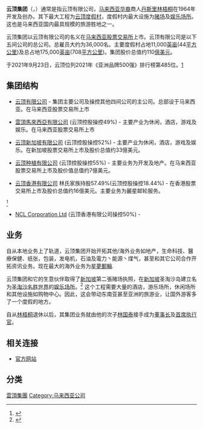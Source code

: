 {{Refimprove|time=2018-02-01T06:18:22+00:00}}
{{Infobox_Company |
  company_name   = 云顶集团|
  company_logo   = Genting Logo .svg|
  company_type   = [[上市公司|公开公司]] ([[马来西亚股票交易所|马来西亚股票交易所]]:GENTING)|
  company_slogan = "Growth from Strength to Strength" |
  foundation     = 开发于1965年, 发展于1968年 |
  location       = {{MYS}}[[吉隆坡|吉隆坡]]|
  founder       = [[林梧桐|林梧桐]] |
  chairman     = [[林国泰|林国泰]] |
  CEO            = [[林国泰|林国泰]] |
  num_employees  = 大约58 000人 |
  parent         = [[建发实业私人有限公司|建发实业私人有限公司]]|
  products       = [[度假村|度假村]], [[赌场|赌场]]|
  industry       = [[旅游|旅游]]丶多元化|
  revenue        = 54.5億[[令吉|令吉]] (2005)|
  trade_as       = {{myx|3182}}|
  homepage       = [http://www.genting.com/ Genting Berhad]
}}
'''云顶集团'''（{{lang-en|Genting Group}}，{{myx|3182}}）通常是指云顶有限公司，[[马来西亚|马来西亚]][[华裔|华裔]]商人[[丹斯里|丹斯里]][[林梧桐|林梧桐]]在1964年开发及创办。其下最大工程为[[云顶高原|云顶度假村]]，度假村内最大设施为[[赌场|赌场]]及[[主题公园|娱乐场所]]。这也是马来西亚国内最具规模的旅游胜地之一。 

云顶集团以云顶有限公司的名义在[[马来西亚股票交易所|马来西亚股票交易所]]上市。云顶有限公司是以下五间公司的总公司。总雇员大约为36,000名。主要度假村占地11,000[[英亩|英亩]](44[[平方公里|平方公里]])及总占地175,000[[英亩|英亩]](708[[平方公里|平方公里]])。集团股价总值约110[[億|億]][[美元|美元]]。

于2021年9月23日，云顶位列2021年《亚洲品牌500强》排行榜第485位。[https://brand.icxo.com/summit/2021asia500/#award]

==集团结构==
* [[云顶有限公司|云顶有限公司]] - 集团主要公司及操控其他四间公司的主公司。总部设于马来西亚。在马来西亚股票交易所上市

* [[雲頂馬來西亞有限公司|雲頂馬來西亞有限公司]] (云顶控股操控49%) - 主要产业为休闲，酒店，游戏及娱乐。在马来西亚股票交易所上市

* [[云顶新加坡有限公司|云顶新加坡有限公司]] (云顶控股操控52%) - 主要产业为休闲，酒店，游戏及娱乐。在新加坡股票交易所上市及股价总值约33億美元。

* [[云顶种植有限公司|云顶种植有限公司]] (云顶控股操控55%) - 主要业务为开发及地产。在马来西亚股票交易所上市及股价值总值约7億美元。

* [[云顶香港有限公司|云顶香港有限公司]] 林氏家族持股57.49%(云顶控股操控18.44%) - 在香港股票交易所上市及股价总值约16億美元。主要业务为麗星邮轮服务。

<ref>{{Cite web |url=https://www.genting.com/leisure-hospitality/ |title=云頂官網 |access-date=2021-12-06 |archive-date=2022-02-16 |archive-url=https://web.archive.org/web/20220216074308/https://www.genting.com/leisure-hospitality/ |dead-url=no }}</ref>

* [[NCL_Corporation_Ltd|NCL Corporation Ltd]] (云顶香港有限公司操控50%) -

==业务==
自从本地业务上了轨道，云顶集团开始开拓其他/海外业务如地产，生命科技、醫療保健、纸张，包装，发电机，石油及電力丶能源丶煤气，甚至和其它公司合作开拓资讯业务。现在最大的海外业务为[[星夢郵輪|星夢郵輪]].


云顶集团和它的生意伙伴取得了[[新加坡|新加坡]]第二張赌场执照，在[[新加坡|新加坡]]圣淘沙岛建立名为[[圣淘沙名胜世界|圣淘沙名胜世界]]的[[主题公园|娱乐场所]]。<ref>{{cite web|url=http://www.wildsingapore.com/news/20061112/061208-5.htm#yn1|title=Genting-Star Cruises consortium wins Sentosa integrated resort project|website=www.wildsingapore.com|accessdate=2007-10-23|archive-date=2017-02-02|archive-url=https://web.archive.org/web/20170202012000/http://www.wildsingapore.com/news/20061112/061208-5.htm#yn1|dead-url=no}}</ref> 这个工程需要大量的酒店，游乐场所，休闲场所和其他设施如购物中心。因此，这会带动东南亚甚至亚洲的旅游业，让国外游客多了一个度假的地方。

自从[[林梧桐|林梧桐]]退休以后，其集团业务就由他的次子[[林国泰|林国泰]]接手成为[[董事长|董事长]]及[[首席执行官|首席执行官]]。

==相关连接==
* [http://www.genting.com/ 官方网站]{{Wayback|url=http://www.genting.com/ |date=20201214194020 }}

==分类==
<references/>

[[Category:雲頂集團|]]
[[Category:马来西亚公司|Category:马来西亚公司]]